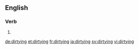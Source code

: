 ==English==

===Verb===
{{head|en|present participle}}

# {{present participle of|dirty|lang=en}}

[[de:dirtying]]
[[et:dirtying]]
[[fr:dirtying]]
[[ja:dirtying]]
[[sv:dirtying]]
[[vi:dirtying]]
